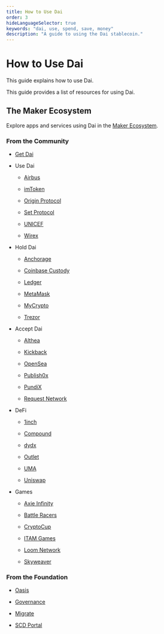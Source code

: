 ```yaml
---
title: How to Use Dai
order: 3
hideLanguageSelector: true
keywords: "dai, use, spend, save, money"
description: "A guide to using the Dai stablecoin."
---
```


# How to Use Dai

This guide explains how to use Dai.

This guide provides a list of resources for using Dai.

## The Maker Ecosystem

Explore apps and services using Dai in the [Maker Ecosystem](https://makerdao.com/en/ecosystem/).

### From the Community

<List>

- [Get Dai](learn/get-dai.mdx)

- Use Dai

  - [Airbus](https://acubed.airbus.com/projects/heritage/)
  
  - [imToken](https://token.im/)
  
  - [Origin Protocol](https://www.originprotocol.com/en)
  
  - [Set Protocol](https://www.tokensets.com/)
  
  - [UNICEF](https://lp.unicef.fr/donate-dai/)
  
  - [Wirex](https://wirexapp.com/global)

- Hold Dai

  - [Anchorage](https://anchorage.com/)
  
  - [Coinbase Custody](https://custody.coinbase.com/)
  
  - [Ledger](https://www.ledger.com/)
  
  - [MetaMask](https://metamask.io/)
  
  - [MyCrypto](https://mycrypto.com/)
  
  - [Trezor](https://trezor.io/)

- Accept Dai

    - [Althea](https://althea.net/)
    
    - [Kickback](https://kickback.events/)
    
    - [OpenSea](https://opensea.io/)
    
    - [Publish0x](https://www.publish0x.com/)
    
    - [PundiX](https://pundix.com/)
    
    - [Request Network](https://request.network/en/)

- DeFi

  - [1inch](https://1inch.exchange/)
  
  - [Compound](https://compound.finance/)
  
  - [dydx](https://dydx.exchange/)
  
  - [Outlet](https://outlet.finance/)
  
  - [UMA](https://umaproject.org/)
  
  - [Uniswap](https://uniswap.io/)

- Games

  - [Axie Infinity](https://axieinfinity.com/)
  
  - [Battle Racers](https://battleracers.io/)
  
  - [CryptoCup](https://cryptocup.io/)
  
  - [ITAM Games](https://itam.games/)
  
  - [Loom Network](https://loomx.io/)
  
  - [Skyweaver](https://www.skyweaver.net/)

</List>

### From the Foundation

<List>

- [Oasis](https://oasis.app/)

- [Governance](https://vote.makerdao.com/)

- [Migrate](https://migrate.makerdao.com/)

- [SCD Portal](https://cdp.makerdao.com/)

</List>